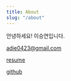 ```yaml
---
title: About
slug: "/about"
---
```


안녕하세요! 이승연입니다.

adie0423@gmail.com

[resume](https://www.notion.so/4688427181ea4240ace89d4241fc9045)

[github](https://github.com/sweepty)

